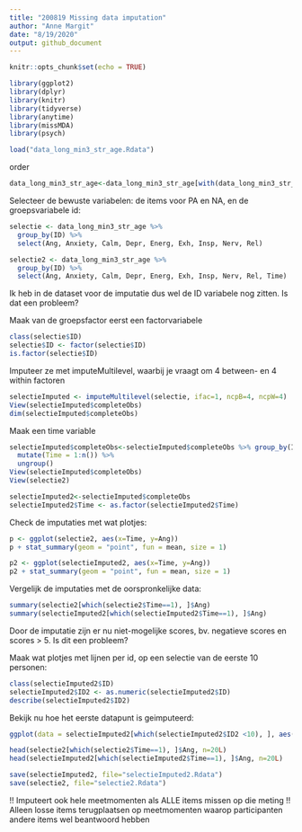 ```yaml
---
title: "200819 Missing data imputation"
author: "Anne Margit"
date: "8/19/2020"
output: github_document
---
```


```r
knitr::opts_chunk$set(echo = TRUE)
```

```r
library(ggplot2)
library(dplyr)
library(knitr)
library(tidyverse)
library(anytime)
library(missMDA)
library(psych)
```

```r
load("data_long_min3_str_age.Rdata")
```

order
```r
data_long_min3_str_age<-data_long_min3_str_age[with(data_long_min3_str_age, order(ID, Time)),]
```

Selecteer de bewuste variabelen: de items voor PA en NA, en de groepsvariabele id:
```r
selectie <- data_long_min3_str_age %>%
  group_by(ID) %>%
  select(Ang, Anxiety, Calm, Depr, Energ, Exh, Insp, Nerv, Rel)
```

```r
selectie2 <- data_long_min3_str_age %>%
  group_by(ID) %>%
  select(Ang, Anxiety, Calm, Depr, Energ, Exh, Insp, Nerv, Rel, Time)
```
Ik heb in de dataset voor de imputatie dus wel de ID variabele nog zitten. Is dat een probleem?

Maak van de groepsfactor eerst een factorvariabele 
```r
class(selectie$ID)
selectie$ID <- factor(selectie$ID)
is.factor(selectie$ID)
```

Imputeer ze met imputeMultilevel, waarbij je vraagt om 4 between- en 4 within factoren
```r
selectieImputed <- imputeMultilevel(selectie, ifac=1, ncpB=4, ncpW=4)
View(selectieImputed$completeObs)
dim(selectieImputed$completeObs)
```

Maak een time variable
```r
selectieImputed$completeObs<-selectieImputed$completeObs %>% group_by(ID) %>%
  mutate(Time = 1:n()) %>% 
  ungroup()
View(selectieImputed$completeObs)
View(selectie2)
```

```r
selectieImputed2<-selectieImputed$completeObs
selectieImputed2$Time <- as.factor(selectieImputed2$Time)
```

Check de imputaties met wat plotjes:
```r
p <- ggplot(selectie2, aes(x=Time, y=Ang)) 
p + stat_summary(geom = "point", fun = mean, size = 1) 
```


```r
p2 <- ggplot(selectieImputed2, aes(x=Time, y=Ang)) 
p2 + stat_summary(geom = "point", fun = mean, size = 1) 
```

Vergelijk de imputaties met de oorspronkelijke data:
```r
summary(selectie2[which(selectie2$Time==1), ]$Ang)
summary(selectieImputed2[which(selectieImputed2$Time==1), ]$Ang)
```

Door de imputatie zijn er nu niet-mogelijke scores, bv. negatieve scores en scores > 5. Is dit een probleem?


Maak wat plotjes met lijnen per id, op een selectie van de eerste 10 personen:

```r
class(selectieImputed2$ID)
selectieImputed2$ID2 <- as.numeric(selectieImputed2$ID)
describe(selectieImputed2$ID2)
```

Bekijk nu hoe het eerste datapunt is geimputeerd:
```r
ggplot(data = selectieImputed2[which(selectieImputed2$ID2 <10), ], aes(x = Time, y = Ang, color=as.factor(ID2))) + geom_line() + geom_point() + facet_grid(. ~ ID2)
```

```r
head(selectie2[which(selectie2$Time==1), ]$Ang, n=20L)
head(selectieImputed2[which(selectieImputed2$Time==1), ]$Ang, n=20L)
```

```r
save(selectieImputed2, file="selectieImputed2.Rdata")
save(selectie2, file="selectie2.Rdata")
```

!! Imputeert ook hele meetmomenten als ALLE items missen op die meting
!! Alleen losse items terugplaatsen op meetmomenten waarop participanten andere items wel beantwoord hebben  











